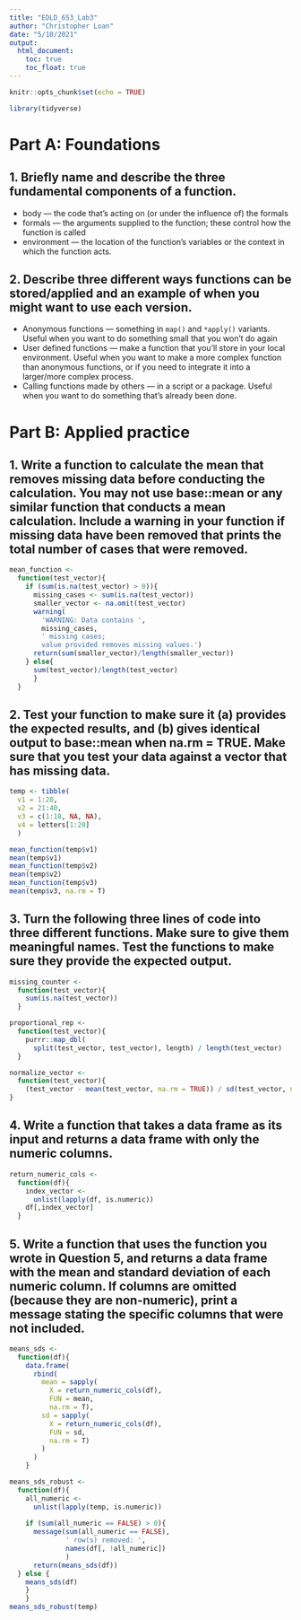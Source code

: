 ```yaml
---
title: "EDLD_653_Lab3"
author: "Christopher Loan"
date: "5/10/2021"
output: 
  html_document:
    toc: true
    toc_float: true
---
```


```r
knitr::opts_chunk$set(echo = TRUE)
```

```r
library(tidyverse)
```

# Part A: Foundations

## 1. Briefly name and describe the three fundamental components of a function.

* body — the code that's acting on (or under the influence of) the formals
* formals — the arguments supplied to the function; these control how the function is called
* environment — the location of the function's variables or the context in which the function acts. 

## 2. Describe three different ways functions can be stored/applied and an example of when you might want to use each version.

* Anonymous functions — something in `map()` and `*apply()` variants. Useful when you want to do something small that you won't do again
* User defined functions — make a function that you'll store in your local environment. Useful when you want to make a more complex function than anonymous functions, or if you need to integrate it into a larger/more complex process.
* Calling functions made by others — in a script or a package. Useful when you want to do something that's already been done.

# Part B: Applied practice
 
## 1. Write a function to calculate the mean that removes missing data before conducting the calculation. You may not use base::mean or any similar function that conducts a mean calculation. Include a warning in your function if missing data have been removed that prints the total number of cases that were removed.

```r
mean_function <- 
  function(test_vector){
    if (sum(is.na(test_vector) > 0)){
      missing_cases <- sum(is.na(test_vector))
      smaller_vector <- na.omit(test_vector)
      warning(
        'WARNING: Data contains ', 
        missing_cases, 
        ' missing cases; 
        value provided removes missing values.')
      return(sum(smaller_vector)/length(smaller_vector))
    } else{
      sum(test_vector)/length(test_vector)
      }
  }
```

## 2. Test your function to make sure it (a) provides the expected results, and (b) gives identical output to base::mean when na.rm = TRUE. Make sure that you test your data against a vector that has missing data.

```r
temp <- tibble(
  v1 = 1:20, 
  v2 = 21:40, 
  v3 = c(1:18, NA, NA), 
  v4 = letters[1:20]
  )

mean_function(temp$v1)
mean(temp$v1)
mean_function(temp$v2)
mean(temp$v2)
mean_function(temp$v3)
mean(temp$v3, na.rm = T)
```

## 3. Turn the following three lines of code into three different functions. Make sure to give them meaningful names. Test the functions to make sure they provide the expected output.

```r
missing_counter <- 
  function(test_vector){
    sum(is.na(test_vector))
  }
```

```r
proportional_rep <- 
  function(test_vector){
    purrr::map_dbl(
      split(test_vector, test_vector), length) / length(test_vector)
  }
```

```r
normalize_vector <- 
  function(test_vector){
    (test_vector - mean(test_vector, na.rm = TRUE)) / sd(test_vector, na.rm = TRUE) 
}
```

## 4. Write a function that takes a data frame as its input and returns a data frame with only the numeric columns.

```r
return_numeric_cols <- 
  function(df){
    index_vector <- 
      unlist(lapply(df, is.numeric))
    df[,index_vector]
  }
```

## 5. Write a function that uses the function you wrote in Question 5, and returns a data frame with the mean and standard deviation of each numeric column. If columns are omitted (because they are non-numeric), print a message stating the specific columns that were not included.

```r
means_sds <- 
  function(df){
    data.frame(
      rbind(
        mean = sapply(
          X = return_numeric_cols(df), 
          FUN = mean, 
          na.rm = T),
        sd = sapply(
          X = return_numeric_cols(df), 
          FUN = sd, 
          na.rm = T)
        )
      )
    }
```

```r
means_sds_robust <- 
  function(df){
    all_numeric <- 
      unlist(lapply(temp, is.numeric))
  
    if (sum(all_numeric == FALSE) > 0){
      message(sum(all_numeric == FALSE), 
              ' row(s) removed: ', 
              names(df[, !all_numeric])
              )
      return(means_sds(df))
  } else {
    means_sds(df)
    }
    }
means_sds_robust(temp)
```


